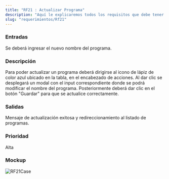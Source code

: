 ```yaml
---
title: "RF21 : Actualizar Programa"
description: "Aquí le explicaremos todos los requisitos que debe tener para poder usar nuestro software."
slug: "requerimientos/Rf21"
---
```



<h3>Entradas</h3>
Se deberá ingresar el nuevo nombre del programa.

<h3>Descripción</h3>
Para poder actualizar un programa deberá dirigirse al icono de lápiz de color azul ubicado en la tabla, en el encabezado de acciones.  
Al dar clic se desplegará un modal con el input correspondiente donde se podrá modificar el nombre del programa.  
Posteriormente deberá dar clic en el botón "Guardar" para que se actualice correctamente.

<h3>Salidas</h3>
Mensaje de actualización exitosa y redireccionamiento al listado de programas.

<h3>Prioridad</h3>
Alta

<h3>Mockup</h3>
<Image src={RF21Case} alt="RF21Case" width={3148} height={2270} />
